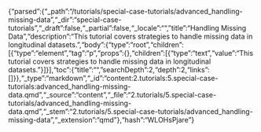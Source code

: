 {"parsed":{"_path":"/tutorials/special-case-tutorials/advanced_handling-missing-data","_dir":"special-case-tutorials","_draft":false,"_partial":false,"_locale":"","title":"Handling Missing Data","description":"This tutorial covers strategies to handle missing data in longitudinal datasets.","body":{"type":"root","children":[{"type":"element","tag":"p","props":{},"children":[{"type":"text","value":"This tutorial covers strategies to handle missing data in longitudinal datasets."}]}],"toc":{"title":"","searchDepth":2,"depth":2,"links":[]}},"_type":"markdown","_id":"content:2.tutorials:5.special-case-tutorials:advanced_handling-missing-data.qmd","_source":"content","_file":"2.tutorials/5.special-case-tutorials/advanced_handling-missing-data.qmd","_stem":"2.tutorials/5.special-case-tutorials/advanced_handling-missing-data","_extension":"qmd"},"hash":"WLOHsPjare"}